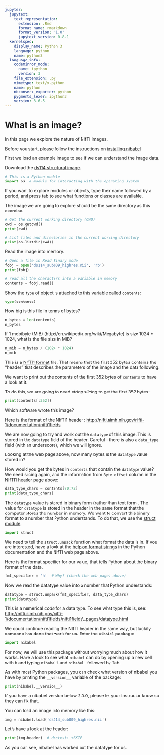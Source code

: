 ```yaml
---
jupyter:
  jupytext:
    text_representation:
      extension: .Rmd
      format_name: rmarkdown
      format_version: '1.0'
      jupytext_version: 0.8.1
  kernelspec:
    display_name: Python 3
    language: python
    name: python3
  language_info:
    codemirror_mode:
      name: ipython
      version: 3
    file_extension: .py
    mimetype: text/x-python
    name: python
    nbconvert_exporter: python
    pygments_lexer: ipython3
    version: 3.6.5
---
```


# What is an image?

In this page we explore the nature of NIfTI images.

Before you start, please follow the instructions on [installing
nibabel]({{ site.baseurl }}{% link install_nibabel.md %})

First we load an example image to see if we can understand the image data.

Download the [ds114 structural image]({{ site.url }}{{ site.baseurl }}/data/ds114_sub009_highres.nii).

```python
# This is a Python module
import os  # module for interacting with the operating system
```

If you want to explore modules or objects, type their name followed by a
period, and press tab to see what functions or classes are available.

The image we are going to explore should be the same directory as this
exercise.

```python
# Get the current working directory (CWD)
cwd = os.getcwd()
print(cwd)
```

```python
# List files and directories in the current working directory
print(os.listdir(cwd))
```

Read the image into memory.

```python
# Open a file in Read Binary mode
fobj = open('ds114_sub009_highres.nii', 'rb')
print(fobj)
```

```python
# read all the characters into a variable in memory
contents = fobj.read()
```

Show the `type` of object is attached to this variable called `contents`:

```python
type(contents)
```

How big is this file in terms of bytes?

```python
n_bytes = len(contents)
n_bytes
```

If 1 mebibyte (MiB) (http://en.wikipedia.org/wiki/Megabyte) is size 1024 \*
1024, what is the file size in MiB?

```python
n_mib = n_bytes / (1024 * 1024)
n_mib
```

This is a [NIfTI1 format](http://nifti.nimh.nih.gov/nifti-1) file.  That means
that the first 352 bytes contains the "header" that describes the parameters
of the image and the data following.

We want to print out the contents of the first 352 bytes of `contents`
to have a look at it.

To do this, we are going to need *string slicing* to get the first 352
bytes:

```python
print(contents[:352])
```

Which software wrote this image?

Here is the format of the NIfTI1 header :
<http://nifti.nimh.nih.gov/nifti-1/documentation/nifti1fields>

We are now going to try and work out the `datatype` of this image.  This is
stored in the `datatype` field of the header. Careful - there is also a
`data_type` field (with an underscore), which we will ignore.

Looking at the web page above, how many bytes is the `datatype` value
stored in?

How would you get the bytes in `contents` that contain the `datatype`
value?  We need slicing again, and the information from `Byte offset` column
in the NIfTI1 header page above:

```python
data_type_chars = contents[70:72]
print(data_type_chars)
```

The `datatype` value is stored in binary form (rather than text form).  The
value for `datatype` is stored in the header in the same format that the
computer stores the number in memory. We want to convert this binary format to
a number that Python understands. To do that, we use the [struct
module](https://docs.python.org/3/library/struct.html).

```python
import struct
```

We need to tell the `struct.unpack` function what format the data is in.  If
you are interested, have a look at the [help on format
strings](https://docs.python.org/3/library/struct.html#format-characters) in
the Python documentation and the NIfTI web page above.

Here is the format specifier for our value, that tells Python about the binary
format of the data.

```python
fmt_specifier = 'h'  # Why? (check the web pages above)
```

Now we read the datatype value into a number that Python understands:

```python
datatype = struct.unpack(fmt_specifier, data_type_chars)
print(datatype)
```

This is a numerical *code* for a data type. To see what type this is, see:
<http://nifti.nimh.nih.gov/nifti-1/documentation/nifti1fields/nifti1fields\_pages/datatype.html>

We could continue reading the NIfTI header in the same way, but luckily
someone has done that work for us. Enter the `nibabel` package:

```python
import nibabel
```

For now, we will use this package without worrying much about how it works.
Have a look to see what `nibabel` can do by opening up a new cell with `b` and
typing `nibabel?` and `nibabel.` followed by Tab.

As with most Python packages, you can check what version of nibabel you have
by printing the `__version__` variable of the package:

```python
print(nibabel.__version__)
```

If you have a nibabel version below 2.0.0, please let your instructor know so
they can fix that.

You can load an image into memory like this:

```python
img = nibabel.load('ds114_sub009_highres.nii')
```

Let's have a look at the header:

```python
print(img.header)  # doctest: +SKIP
```

As you can see, nibabel has worked out the datatype for us.
